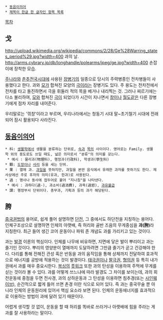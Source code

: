  * [[동음이의어]]
 * [[제목이 한글 한 글자인 항목 목록]]

[[목차]]
== 戈 ==
http://upload.wikimedia.org/wikipedia/commons/2/28/Ge%28Warring_states_period%29.jpg?width=400
과의 날.
http://arms.cybrary.jp/db/longhandle/polearms/jpeg/ge.jpg?width=400
손잡이에 장착한 모습.

[[주]]나라와 [[춘추전국시대]]에 사용된 [[장병기]]의 일종으로 당시의 주력병종인 전차병들이 사용했다고 한다. 과와 [[모]]가 합쳐진 모양의 [[극]]이라는 장병기도 있다.
주 용도는 전차전에서 전차를 타고 돌진하면서 극을 휘둘러 적의 목을 베거나 내리찍는 것. 그러나 찌르기에는 다소 불리하여, [[모]]와 합쳐진 [[극]]이 되었다가 시간이 지나면서 [[창]]이나 [[월도]]같은 다른 장병기에게 점차 자리를 내어준다.

우리말로는 '꺾창'이라고 부르며, 우리나라에서는 청동기 시대 말~초기철기 시대에 전래되어 잠시 활용되다 사라진다.

== [[동음이의어]] ==
 * 科: [[생물학]]에서 생물을 분류하는 단위로, [[속]]과 [[목]]의 사이이다. 영어로는 Family. 생물학 외의 용도로도 쓰일 때도, 넓은 의미로서 "분류"의 의미를 갖는다.
  * 예시 : 물리과(物理科), 행정과(行政科), 학생과(學生科)
 * 顆: [[도장]]이나 [[사리]] 등을 세는 단위.
 * 果 : 열매 과. [[과일]]을 뜻하지만, 과일을 본딴 음식에서 유래한 과자를 뜻하기도 한다. 제사상에선 주로 후자의 의미(유과, 한과)로 사용된다.
 * 過 : 명사나 동사에 접두어로 붙어 "지나침"을 나타낸다.
  * 예시 : 과하다(過-), 과소비(過消費), 과욕(過慾), [[과유불급]]
 * 課: 행정부서 단위이다. 총무과, 기획과 등의 과가 해당된다.


== 胯 ==

[[중국권법]]의 용어로, 쉽게 풀어 설명하면 [[단전]], 그 중에서도 하단전을 지칭하는 용어다. 인체구조상으로 설명하면 인체의 아랫배, 즉 허리와 골반 즈음의 무게중심을 '''과(胯)'''라 지칭한다. 최근 들어 생긴 코어 운동이나 파워 존 개념도 과를 가리키고 있는 것이다.

과는 [[발경]] 이론의 핵심이다. 인체를 나무에 비유하면, 지면에 닿은 발이 뿌리이고 과는 줄기인 것이다. 뿌리의 영양분이 열매까지 도달하려면 그만큼 줄기가 곧고 건강해야 한다. 다리를 통해 전해진 관성 혹은 반동을 과의 움직임을 통해 상체까지 전달하여 효과적으로 에너지를 공방에 적용하는 것이 발경이다. [[태극권]]이나 [[팔극권]], [[형의권]] 등 특히 내가권에서 과를 매우 중요시한다. 
[[복싱]]의 [[풋워크]] 또한 과의 탄성을 이용하여 주먹에 무게를 싣는 것이라 볼 수 있다. 
과를 어떻게 쓰느냐에 따라 발경도 그 차이를 보이는데, 과의 회전운동에 중점을 두면 전사경, 과의 상하운동과 그 탄성을 이용하면 침추경(또는 [[사인웨이브]]), 순간적으로 짧게 틀어 쓰면 촌경 이란 식으로 되어 있다. 즉 과는 중국무술 뿐 아니라 인체의 운동원리에 있어서 핵심 요소라 보면 된다. 인체의 운동에너지를 효과적으로 이용하는 방법이 과에 달려 있기 때문이다.

어렵게 생각할 것 없이, 운동을 할 때 허리를 똑바로 쓰라거나 아랫배에 힘을 주라는 게 과를 잘 사용하라는 말이다.

 
